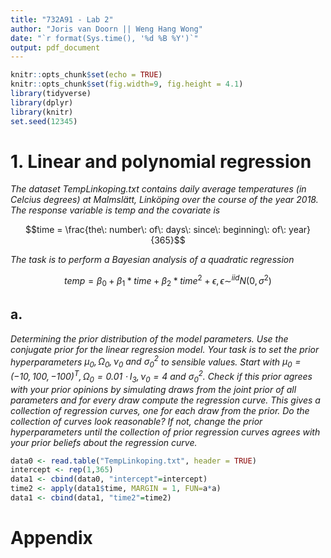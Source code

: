 ```yaml
---
title: "732A91 - Lab 2"
author: "Joris van Doorn || Weng Hang Wong"
date: "`r format(Sys.time(), '%d %B %Y')`"
output: pdf_document
---
```


```r
knitr::opts_chunk$set(echo = TRUE)
knitr::opts_chunk$set(fig.width=9, fig.height = 4.1) 
library(tidyverse)
library(dplyr)
library(knitr)
set.seed(12345)
```

# 1. Linear and polynomial regression

*The dataset TempLinkoping.txt contains daily average temperatures (in Celcius degrees) at Malmslätt, Linköping over the course of the year 2018. The response variable is temp and the covariate is*

$$time = \frac{the\: number\: of\: days\: since\: beginning\: of\: year}{365}$$

*The task is to perform a Bayesian analysis of a quadratic regression*

$$temp=\beta_0+\beta_1*time+\beta_2*time^2+\epsilon,\epsilon\sim^{iid}N(0,\sigma^2)$$

## a. 

*Determining the prior distribution of the model parameters. Use the conjugate prior for the linear regression model. Your task is to set the prior hyperparameters $\mu_0, \Omega_0, \nu_0 \:and\:\sigma_0^2$ to sensible values. Start with $\mu_0=(-10,100,-100)^T,\Omega_0=0.01\cdot I_3,\nu_0=4\:and\:\sigma_0^2$. Check if this prior agrees with your prior opinions by simulating draws from the joint prior of all parameters and for every draw compute the regression curve. This gives a collection of regression curves, one for each draw from the prior. Do the collection of curves look reasonable? If not, change the prior hyperparameters until the collection of prior regression curves agrees with your prior beliefs about the regression curve.*

```r
data0 <- read.table("TempLinkoping.txt", header = TRUE)
intercept <- rep(1,365)
data1 <- cbind(data0, "intercept"=intercept)
time2 <- apply(data1$time, MARGIN = 1, FUN=a*a)
data1 <- cbind(data1, "time2"=time2)
```


\newpage

# Appendix

```r
```